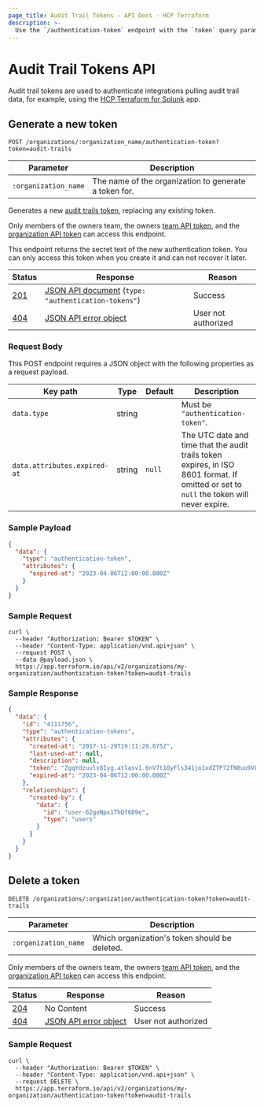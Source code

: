```yaml
---
page_title: Audit Trail Tokens - API Docs - HCP Terraform
description: >-
  Use the `/authentication-token` endpoint with the `token` query param to manage audit trails API tokens. Generate and delete audit trail tokens using the HTTP API.
---
```


[200]: https://developer.mozilla.org/en-US/docs/Web/HTTP/Status/200

[201]: https://developer.mozilla.org/en-US/docs/Web/HTTP/Status/201

[202]: https://developer.mozilla.org/en-US/docs/Web/HTTP/Status/202

[204]: https://developer.mozilla.org/en-US/docs/Web/HTTP/Status/204

[400]: https://developer.mozilla.org/en-US/docs/Web/HTTP/Status/400

[401]: https://developer.mozilla.org/en-US/docs/Web/HTTP/Status/401

[403]: https://developer.mozilla.org/en-US/docs/Web/HTTP/Status/403

[404]: https://developer.mozilla.org/en-US/docs/Web/HTTP/Status/404

[409]: https://developer.mozilla.org/en-US/docs/Web/HTTP/Status/409

[412]: https://developer.mozilla.org/en-US/docs/Web/HTTP/Status/412

[422]: https://developer.mozilla.org/en-US/docs/Web/HTTP/Status/422

[429]: https://developer.mozilla.org/en-US/docs/Web/HTTP/Status/429

[500]: https://developer.mozilla.org/en-US/docs/Web/HTTP/Status/500

[504]: https://developer.mozilla.org/en-US/docs/Web/HTTP/Status/504

[JSON API document]: /terraform/cloud-docs/api-docs#json-api-documents

[JSON API error object]: https://jsonapi.org/format/#error-objects

# Audit Trail Tokens API

Audit trail tokens are used to authenticate integrations pulling audit trail data, for example, using the [HCP Terraform for Splunk](/terraform/cloud-docs/integrations/splunk) app.

## Generate a new token

`POST /organizations/:organization_name/authentication-token?token=audit-trails`

| Parameter            | Description                                           |
| -------------------- | ----------------------------------------------------- |
| `:organization_name` | The name of the organization to generate a token for. |

Generates a new [audit trails token](/terraform/cloud-docs/users-teams-organizations/api-tokens#audit-trails-tokens), replacing any existing token.

Only members of the owners team, the owners [team API token](/terraform/cloud-docs/users-teams-organizations/api-tokens#team-api-tokens), and the [organization API token](/terraform/cloud-docs/users-teams-organizations/api-tokens#organization-api-tokens) can access this endpoint.

This endpoint returns the secret text of the new authentication token. You can only access this token when you create it and can not recover it later.

[permissions-citation]: #intentionally-unused---keep-for-maintainers

| Status  | Response                                                | Reason              |
| ------- | ------------------------------------------------------- | ------------------- |
| [201][] | [JSON API document][] (`type: "authentication-tokens"`) | Success             |
| [404][] | [JSON API error object][]                               | User not authorized |

### Request Body

This POST endpoint requires a JSON object with the following properties as a request payload.


| Key path                      | Type   | Default | Description                                                                                                             |
| ----------------------------- | ------ | ------- | ----------------------------------------------------------------------------------------------------------------------- |
| `data.type`                   | string |         | Must be `"authentication-token"`.                                                                                       |
| `data.attributes.expired-at`  | string | `null`  | The UTC date and time that the audit trails token expires, in ISO 8601 format. If omitted or set to `null` the token will never expire. |

### Sample Payload

```json
{
  "data": {
    "type": "authentication-token",
    "attributes": {
      "expired-at": "2023-04-06T12:00:00.000Z"
    }
  }
}
```

### Sample Request

```shell
curl \
  --header "Authorization: Bearer $TOKEN" \
  --header "Content-Type: application/vnd.api+json" \
  --request POST \
  --data @payload.json \
  https://app.terraform.io/api/v2/organizations/my-organization/authentication-token?token=audit-trails
```

### Sample Response

```json
{
  "data": {
    "id": "4111756",
    "type": "authentication-tokens",
    "attributes": {
      "created-at": "2017-11-29T19:11:28.075Z",
      "last-used-at": null,
      "description": null,
      "token": "ZgqYdzuvlv8Iyg.atlasv1.6nV7t1OyFls341jo1xdZTP72fN0uu9VL55ozqzekfmToGFbhoFvvygIRy2mwVAXomOE",
      "expired-at": "2023-04-06T12:00:00.000Z"
    },
    "relationships": {
      "created-by": {
        "data": {
          "id": "user-62goNpx1ThQf689e",
          "type": "users"
        }
      }
    }
  }
}
```

## Delete a token

`DELETE /organizations/:organization/authentication-token?token=audit-trails`

| Parameter            | Description                                   |
| -------------------- | --------------------------------------------- |
| `:organization_name` | Which organization's token should be deleted. |

Only members of the owners team, the owners [team API token](/terraform/cloud-docs/users-teams-organizations/api-tokens#team-api-tokens), and the [organization API token](/terraform/cloud-docs/users-teams-organizations/api-tokens#organization-api-tokens) can access this endpoint.

[permissions-citation]: #intentionally-unused---keep-for-maintainers

| Status  | Response                  | Reason              |
| ------- | ------------------------- | ------------------- |
| [204][] | No Content                | Success             |
| [404][] | [JSON API error object][] | User not authorized |

### Sample Request

```shell
curl \
  --header "Authorization: Bearer $TOKEN" \
  --header "Content-Type: application/vnd.api+json" \
  --request DELETE \
  https://app.terraform.io/api/v2/organizations/my-organization/authentication-token?token=audit-trails
```
